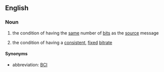 ==English==
===Noun===
{{en-noun|sg=[[bit]]-[[count]] [[integrity]]|-}}

# {{context|networking|of a copy of a message}} the condition of having the [[same]] number of [[bit]]s as the [[source]] message
# {{context|networking|of a data stream}} the condition of having a [[consistent]], [[fixed]] [[bitrate]]

====Synonyms====
* abbreviation: [[BCI]]